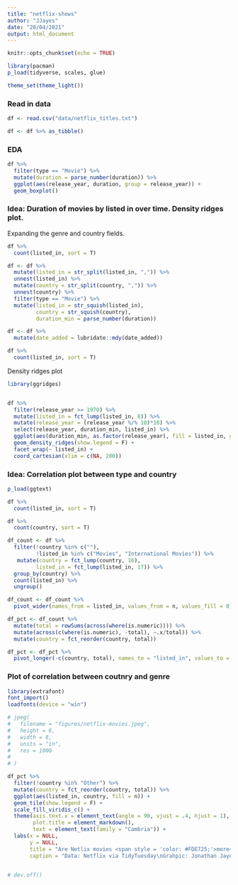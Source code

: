 ```yaml
---
title: "netflix-shows"
author: "JJayes"
date: "20/04/2021"
output: html_document
---
```


```r
knitr::opts_chunk$set(echo = TRUE)

library(pacman)
p_load(tidyverse, scales, glue)

theme_set(theme_light())
```

### Read in data

```r
df <- read.csv("data/netflix_titles.txt")

df <- df %>% as_tibble()
```

### EDA

```r
df %>% 
  filter(type == "Movie") %>% 
  mutate(duration = parse_number(duration)) %>% 
  ggplot(aes(release_year, duration, group = release_year)) +
  geom_boxplot()

```

### Idea: Duration of movies by listed in over time. Density ridges plot.

Expanding the genre and country fields.

```r
df %>% 
  count(listed_in, sort = T)

df <- df %>% 
  mutate(listed_in = str_split(listed_in, ",")) %>% 
  unnest(listed_in) %>%
  mutate(country = str_split(country, ",")) %>% 
  unnest(country) %>% 
  filter(type == "Movie") %>% 
  mutate(listed_in = str_squish(listed_in),
         country = str_squish(country),
         duration_min = parse_number(duration))

df <- df %>% 
  mutate(date_added = lubridate::mdy(date_added))

df %>% 
  count(listed_in, sort = T)

```

Density ridges plot

```r
library(ggridges)


df %>% 
  filter(release_year >= 1970) %>% 
  mutate(listed_in = fct_lump(listed_in, 8)) %>% 
  mutate(release_year = (release_year %/% 10)*10) %>%
  select(release_year, duration_min, listed_in) %>% 
  ggplot(aes(duration_min, as.factor(release_year), fill = listed_in, group = release_year)) +
  geom_density_ridges(show.legend = F) +
  facet_wrap(~ listed_in) +
  coord_cartesian(xlim = c(NA, 200))

```

### Idea: Correlation plot between type and country

```r
p_load(ggtext)

df %>% 
  count(listed_in, sort = T)

df %>% 
  count(country, sort = T)

df_count <- df %>% 
  filter(!country %in% c(""),
         !listed_in %in% c("Movies", "International Movies")) %>% 
   mutate(country = fct_lump(country, 16),
         listed_in = fct_lump(listed_in, 17)) %>%
  group_by(country) %>% 
  count(listed_in) %>% 
  ungroup()

df_count <- df_count %>%
  pivot_wider(names_from = listed_in, values_from = n, values_fill = 0)

df_pct <- df_count %>% 
  mutate(total = rowSums(across(where(is.numeric)))) %>% 
  mutate(across(c(where(is.numeric), -total), ~.x/total)) %>% 
  mutate(country = fct_reorder(country, total))

df_pct <- df_pct %>% 
  pivot_longer(-c(country, total), names_to = "listed_in", values_to = "n")
```

### Plot of correlation between coutnry and genre

```r
library(extrafont)
font_import()
loadfonts(device = "win")

# jpeg(
#   filename = "figures/netflix-movies.jpeg",
#   height = 6,
#   width = 8,
#   units = "in",
#   res = 1000
#   
# )

df_pct %>% 
  filter(!country %in% "Other") %>% 
  mutate(country = fct_reorder(country, total)) %>% 
  ggplot(aes(listed_in, country, fill = n)) +
  geom_tile(show.legend = F) +
  scale_fill_viridis_c() +
  theme(axis.text.x = element_text(angle = 90, vjust = .4, hjust = 1),
        plot.title = element_markdown(),
        text = element_text(family = "Cambria")) +
  labs(x = NULL,
       y = NULL,
       title = "Are Netlix movies <span style = 'color: #FDE725;'>more</span> or <span style = 'color: #450D54;'>less</span> genre-specific by country of production?",
       caption = "Data: Netflix via TidyTuesday\nGrahpic: Jonathan Jayes")


# dev.off()



```

